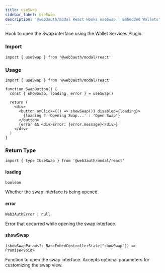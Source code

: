 ```yaml
---
title: useSwap
sidebar_label: useSwap
description: '@web3auth/modal React Hooks useSwap | Embedded Wallets'
---
```


Hook to open the Swap interface using the Wallet Services Plugin.

### Import

```tsx
import { useSwap } from '@web3auth/modal/react'
```

### Usage

```tsx
import { useSwap } from '@web3auth/modal/react'

function SwapButton() {
  const { showSwap, loading, error } = useSwap()

  return (
    <div>
      <button onClick={() => showSwap()} disabled={loading}>
        {loading ? 'Opening Swap...' : 'Open Swap'}
      </button>
      {error && <div>Error: {error.message}</div>}
    </div>
  )
}
```

### Return Type

```tsx
import { type IUseSwap } from '@web3auth/modal/react'
```

#### loading

`boolean`

Whether the swap interface is being opened.

#### error

`Web3AuthError | null`

Error that occurred while opening the swap interface.

#### showSwap

`(showSwapParams?: BaseEmbedControllerState["showSwap"]) => Promise<void>`

Function to open the swap interface. Accepts optional parameters for customizing the swap view.
